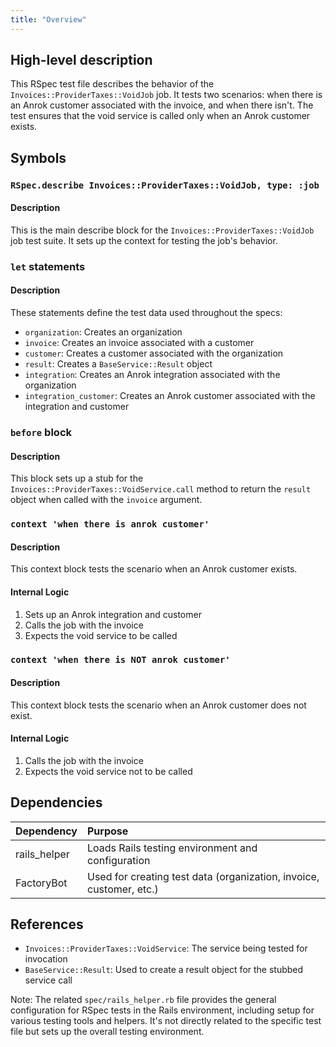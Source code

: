 ```yaml
---
title: "Overview"
---
```


## High-level description
This RSpec test file describes the behavior of the `Invoices::ProviderTaxes::VoidJob` job. It tests two scenarios: when there is an Anrok customer associated with the invoice, and when there isn't. The test ensures that the void service is called only when an Anrok customer exists.

## Symbols

### `RSpec.describe Invoices::ProviderTaxes::VoidJob, type: :job`
#### Description
This is the main describe block for the `Invoices::ProviderTaxes::VoidJob` job test suite. It sets up the context for testing the job's behavior.

### `let` statements
#### Description
These statements define the test data used throughout the specs:
- `organization`: Creates an organization
- `invoice`: Creates an invoice associated with a customer
- `customer`: Creates a customer associated with the organization
- `result`: Creates a `BaseService::Result` object
- `integration`: Creates an Anrok integration associated with the organization
- `integration_customer`: Creates an Anrok customer associated with the integration and customer

### `before` block
#### Description
This block sets up a stub for the `Invoices::ProviderTaxes::VoidService.call` method to return the `result` object when called with the `invoice` argument.

### `context 'when there is anrok customer'`
#### Description
This context block tests the scenario when an Anrok customer exists.

#### Internal Logic
1. Sets up an Anrok integration and customer
2. Calls the job with the invoice
3. Expects the void service to be called

### `context 'when there is NOT anrok customer'`
#### Description
This context block tests the scenario when an Anrok customer does not exist.

#### Internal Logic
1. Calls the job with the invoice
2. Expects the void service not to be called

## Dependencies
| Dependency | Purpose |
|:-----------|:--------|
| rails_helper | Loads Rails testing environment and configuration |
| FactoryBot | Used for creating test data (organization, invoice, customer, etc.) |

## References
- `Invoices::ProviderTaxes::VoidService`: The service being tested for invocation
- `BaseService::Result`: Used to create a result object for the stubbed service call

Note: The related `spec/rails_helper.rb` file provides the general configuration for RSpec tests in the Rails environment, including setup for various testing tools and helpers. It's not directly related to the specific test file but sets up the overall testing environment.
